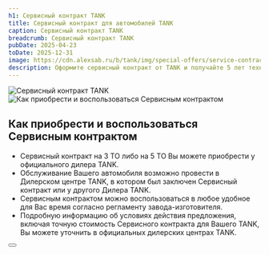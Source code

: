 ```yaml
---
h1: Сервисный контракт TANK
title: Сервисный контракт для автомобилей TANK
caption: Сервисный контракт TANK
breadcrumb: Сервисный контракт TANK
pubDate: 2025-04-23
toDate: 2025-12-31
image: https://cdn.alexsab.ru/b/tank/img/special-offers/service-contract/thumb.webp
description: Оформите сервисный контракт от TANK и получайте 5 лет технического обслуживания вашего автомобиля без забот! Услуга доступна при покупке нового авто и до первого ТО. Все обязательные операции по регламенту пробега, включая работы, запчасти и расходные материалы, уже включены.
---
```



<picture>
	<source media="(min-width: 768px)" srcset="https://cdn.alexsab.ru/b/tank/img/special-offers/service-contract/1.webp" />
	<img src="https://cdn.alexsab.ru/b/tank/img/special-offers/service-contract/thumb.webp" class="mb-10 lg:mb-20 w-full" alt="Сервисный контракт TANK" />
</picture>

<CardMedia>
  <img slot="card-image" class="max-w-48" src="https://cdn.alexsab.ru/b/tank/img/special-offers/service-contract/2.webp" alt="Как приобрести и воспользоваться Сервисным контрактом" />
  <Fragment slot="card-content">
    <h2 class="!m-0 !p-0 before:hidden !text-2xl lg:!text-4xl">Как приобрести и воспользоваться Сервисным контрактом</h2>
    <ul class="list-disc">
      <li>Сервисный контракт на 3 ТО либо на 5 ТО Вы можете приобрести у официального дилера TANK.</li>
      <li>Обслуживание Вашего автомобиля возможно провести в Дилерском центре TANK, в котором был заключен Сервисный контракт или у другого Дилера TANK.</li>
      <li>Сервисным контрактом можно воспользоваться в любое удобное для Вас время согласно регламенту завода-изготовителя.</li>
      <li>Подробную информацию об условиях действия предложения, включая точную стоимость Сервисного контракта для Вашего TANK, Вы можете уточнить в официальных дилерских центрах TANK.</li>
    </ul>
  </Fragment>
</CardMedia>

<div class="text-center mt-12">
  <Button 
    classes="popup-link inline-block !px-4 xl:!px-8 !py-2 xl:!py-3 !text-white !no-underline" 
    url="#common-modal" 
    title="Оставить заявку"
    dataTitle="Сервисный контракт TANK"
    dataFormName="Сервисный контракт TANK"
  />
</div>

